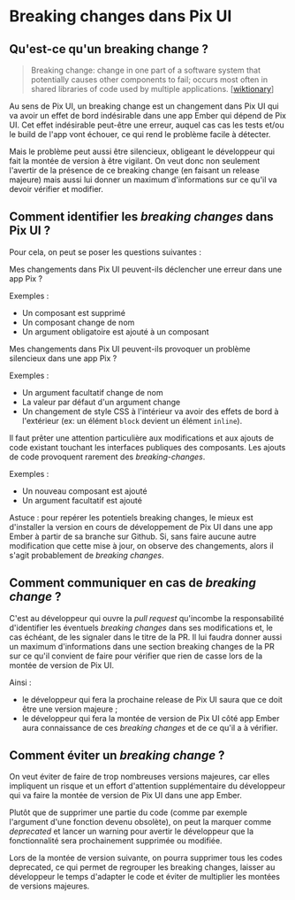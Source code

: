 
<Meta title="Développement/Breaking changes" />

# Breaking changes dans Pix UI

## Qu'est-ce qu'un breaking change ?

> Breaking change: change in one part of a software system that potentially
> causes other components to fail; occurs most often in shared libraries of
> code used by multiple applications.
> [[wiktionary](https://en.wiktionary.org/wiki/breaking_change)]

Au sens de Pix UI, un breaking change est un changement dans Pix UI qui va
avoir un effet de bord indésirable dans une app Ember qui dépend de Pix UI. Cet
effet indésirable peut-être une erreur, auquel cas cas les tests et/ou le build
de l'app vont échouer, ce qui rend le problème facile à détecter.

Mais le problème peut aussi être silencieux, obligeant le développeur qui fait
la montée de version à être vigilant. On veut donc non seulement l'avertir de
la présence de ce breaking change (en faisant un release majeure) mais aussi
lui donner un maximum d'informations sur ce qu'il va devoir vérifier et
modifier.

## Comment identifier les _breaking changes_ dans Pix UI ?

Pour cela, on peut se poser les questions suivantes :

Mes changements dans Pix UI peuvent-ils déclencher une erreur dans une app Pix ?

Exemples :

- Un composant est supprimé
- Un composant change de nom
- Un argument obligatoire est ajouté à un composant

Mes changements dans Pix UI peuvent-ils provoquer un problème silencieux dans
une app Pix ?

Exemples :

- Un argument facultatif change de nom
- La valeur par défaut d'un argument change
- Un changement de style CSS à l'intérieur va avoir des effets de bord à
  l'extérieur (ex: un élément `block` devient un élément `inline`).

Il faut prêter une attention particulière aux modifications et aux ajouts de
code existant touchant les interfaces publiques des composants. Les ajouts de
code provoquent rarement des _breaking-changes_.

Exemples :

- Un nouveau composant est ajouté
- Un argument facultatif est ajouté

Astuce : pour repérer les potentiels breaking changes, le mieux est d'installer
la version en cours de développement de Pix UI dans une app Ember à partir de
sa branche sur Github. Si, sans faire aucune autre modification que cette mise
à jour, on observe des changements, alors il s'agit probablement de _breaking
changes_.

## Comment communiquer en cas de _breaking change_ ?

C'est au développeur qui ouvre la _pull request_ qu'incombe la responsabilité
d'identifier les éventuels _breaking changes_ dans ses modifications et, le cas
échéant, de les signaler dans le titre de la PR. Il lui faudra donner aussi un
maximum d'informations dans une section breaking changes de la PR sur ce qu'il
convient de faire pour vérifier que rien de casse lors de la montée de version
de Pix UI.

Ainsi :

- le développeur qui fera la prochaine release de Pix UI saura que ce doit être
  une version majeure ;
- le développeur qui fera la montée de version de Pix UI côté app Ember aura
  connaissance de ces _breaking changes_ et de ce qu'il a à vérifier.

## Comment éviter un _breaking change_ ?

On veut éviter de faire de trop nombreuses versions majeures, car elles
impliquent un risque et un effort d'attention supplémentaire du développeur qui
va faire la montée de version de Pix UI dans une app Ember.

Plutôt que de supprimer une partie du code (comme par exemple l'argument d'une
fonction devenu obsolète), on peut la marquer comme _deprecated_ et lancer un
warning pour avertir le développeur que la fonctionnalité sera prochainement
supprimée ou modifiée.

Lors de la montée de version suivante, on pourra supprimer tous les codes
deprecated, ce qui permet de regrouper les breaking changes, laisser au
développeur le temps d'adapter le code et éviter de multiplier les montées de
versions majeures.
